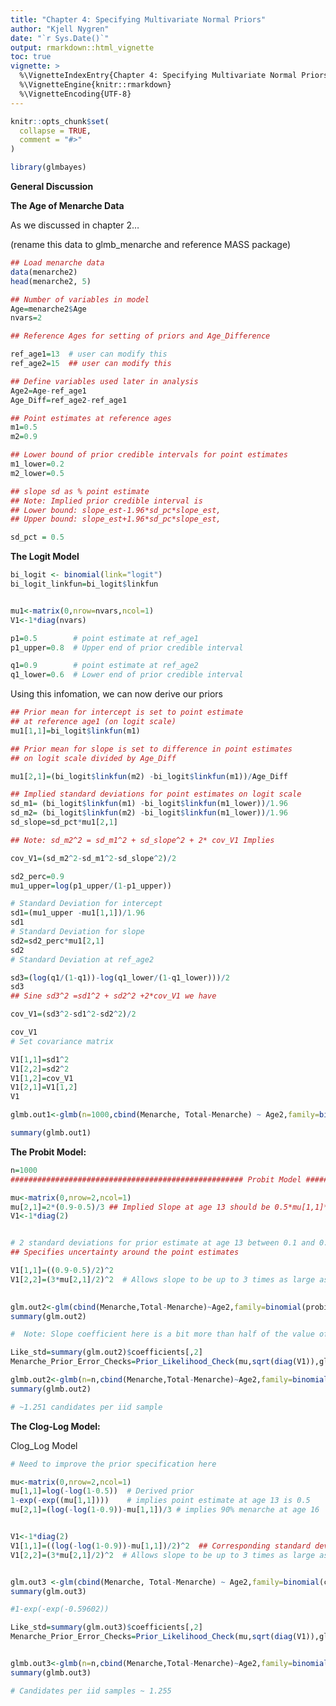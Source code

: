 ```yaml
---
title: "Chapter 4: Specifying Multivariate Normal Priors"
author: "Kjell Nygren"
date: "`r Sys.Date()`"
output: rmarkdown::html_vignette
toc: true
vignette: >
  %\VignetteIndexEntry{Chapter 4: Specifying Multivariate Normal Priors}
  %\VignetteEngine{knitr::rmarkdown}
  %\VignetteEncoding{UTF-8}
---
```


```r
knitr::opts_chunk$set(
  collapse = TRUE,
  comment = "#>"
)
```

```r
library(glmbayes)
```

**General Discussion**

**The Age of Menarche Data**


As we discussed in chapter 2...

(rename this data to glmb_menarche and reference MASS package) 

```r
## Load menarche data
data(menarche2)
head(menarche2, 5)

```

```r
## Number of variables in model
Age=menarche2$Age
nvars=2

## Reference Ages for setting of priors and Age_Difference

ref_age1=13  # user can modify this
ref_age2=15  ## user can modify this

## Define variables used later in analysis
Age2=Age-ref_age1
Age_Diff=ref_age2-ref_age1

```

```r

## Point estimates at reference ages
m1=0.5  
m2=0.9

## Lower bound of prior credible intervals for point estimates
m1_lower=0.2
m2_lower=0.5

## slope sd as % point estimate
## Note: Implied prior credible interval is 
## Lower bound: slope_est-1.96*sd_pc*slope_est,
## Upper bound: slope_est+1.96*sd_pc*slope_est,

sd_pct = 0.5
```



**The Logit Model**

```r

bi_logit <- binomial(link="logit")
bi_logit_linkfun=bi_logit$linkfun


mu1<-matrix(0,nrow=nvars,ncol=1)
V1<-1*diag(nvars)
```

```r
p1=0.5        # point estimate at ref_age1
p1_upper=0.8  # Upper end of prior credible interval

q1=0.9        # point estimate at ref_age2
q1_lower=0.6  # Lower end of prior credible interval

```

Using this infomation, we can now derive our priors

```r
## Prior mean for intercept is set to point estimate 
## at reference age1 (on logit scale)
mu1[1,1]=bi_logit$linkfun(m1)

## Prior mean for slope is set to difference in point estimates
## on logit scale divided by Age_Diff

mu1[2,1]=(bi_logit$linkfun(m2) -bi_logit$linkfun(m1))/Age_Diff 

## Implied standard deviations for point estimates on logit scale
sd_m1= (bi_logit$linkfun(m1) -bi_logit$linkfun(m1_lower))/1.96
sd_m2= (bi_logit$linkfun(m2) -bi_logit$linkfun(m1_lower))/1.96
sd_slope=sd_pct*mu1[2,1]

## Note: sd_m2^2 = sd_m1^2 + sd_slope^2 + 2* cov_V1 Implies

cov_V1=(sd_m2^2-sd_m1^2-sd_slope^2)/2
```



```r
sd2_perc=0.9
mu1_upper=log(p1_upper/(1-p1_upper))
```


```r
# Standard Deviation for intercept
sd1=(mu1_upper -mu1[1,1])/1.96   
sd1
# Standard Deviation for slope
sd2=sd2_perc*mu1[2,1]
sd2
# Standard Deviation at ref_age2

sd3=(log(q1/(1-q1))-log(q1_lower/(1-q1_lower)))/2
sd3
## Sine sd3^2 =sd1^2 + sd2^2 +2*cov_V1 we have 

cov_V1=(sd3^2-sd1^2-sd2^2)/2

cov_V1
# Set covariance matrix

V1[1,1]=sd1^2
V1[2,2]=sd2^2
V1[1,2]=cov_V1
V1[2,1]=V1[1,2]
V1
```


```r
glmb.out1<-glmb(n=1000,cbind(Menarche, Total-Menarche) ~ Age2,family=binomial(logit),mu=mu1,Sigma=V1,Gridtype=1, data=menarche2)
```


```r
summary(glmb.out1)
```


**The Probit Model: **

```r
n=1000
#################################################### Probit Model ############################################

mu<-matrix(0,nrow=2,ncol=1)
mu[2,1]=2*(0.9-0.5)/3 ## Implied Slope at age 13 should be 0.5*mu[1,1]*(0.9-0.5)/3 
V1<-1*diag(2)


# 2 standard deviations for prior estimate at age 13 between 0.1 and 0.9
## Specifies uncertainty around the point estimates

V1[1,1]=((0.9-0.5)/2)^2 
V1[2,2]=(3*mu[2,1]/2)^2  # Allows slope to be up to 3 times as large as point estimate 

  
glm.out2<-glm(cbind(Menarche,Total-Menarche)~Age2,family=binomial(probit), data=menarche2)
summary(glm.out2)

#  Note: Slope coefficient here is a bit more than half of the value of that in the logit model 

Like_std=summary(glm.out2)$coefficients[,2]
Menarche_Prior_Error_Checks=Prior_Likelihood_Check(mu,sqrt(diag(V1)),glm.out2$coefficients,Like_std)

glmb.out2<-glmb(n=n,cbind(Menarche,Total-Menarche)~Age2,family=binomial(probit),mu=mu,Sigma=V1,Gridtype=1,data=menarche2)
summary(glmb.out2)

# ~1.251 candidates per iid sample
```


**The Clog-Log Model:**

#################################################### Clog_Log Model ############################################

```r

# Need to improve the prior specification here 

mu<-matrix(0,nrow=2,ncol=1)
mu[1,1]=log(-log(1-0.5))  # Derived prior
1-exp(-exp((mu[1,1])))    # implies point estimate at age 13 is 0.5
mu[2,1]=(log(-log(1-0.9))-mu[1,1])/3 # implies 90% menarche at age 16


V1<-1*diag(2)
V1[1,1]=((log(-log(1-0.9))-mu[1,1])/2)^2  ## Corresponding standard deviation
V1[2,2]=(3*mu[2,1]/2)^2  # Allows slope to be up to 3 times as large as point estimate 


glm.out3 <-glm(cbind(Menarche, Total-Menarche) ~ Age2,family=binomial(cloglog), data=menarche2)
summary(glm.out3)

#1-exp(-exp(-0.59602))

Like_std=summary(glm.out3)$coefficients[,2]
Menarche_Prior_Error_Checks=Prior_Likelihood_Check(mu,sqrt(diag(V1)),glm.out3$coefficients,Like_std)


glmb.out3<-glmb(n=n,cbind(Menarche,Total-Menarche)~Age2,family=binomial(cloglog),mu=mu,Sigma=V1,Gridtype=1,data=menarche2)
summary(glmb.out3)

# Candidates per iid samples ~ 1.255

```
